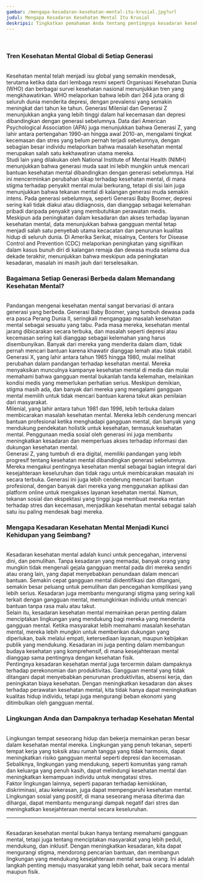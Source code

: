 ```yaml
---
gambar: /mengapa-kesadaran-kesehatan-mental-itu-krusial.jpg?url
judul: Mengapa Kesadaran Kesehatan Mental Itu Krusial
deskripsi: Tingkatkan pemahaman Anda tentang pentingnya kesadaran kesehatan mental dan bagaimana hal ini berkontribusi pada kesejahteraan masyarakat secara ilmiah.
---
```


<br className="inline lg:hidden" />
<h3 className="text-2xl font-bold">Tren Kesehatan Mental Global di Setiap Generasi</h3>
<br />
Kesehatan mental telah menjadi isu global yang semakin mendesak, terutama ketika
data dari lembaga resmi seperti Organisasi Kesehatan Dunia (WHO) dan berbagai
survei kesehatan nasional menunjukkan tren yang mengkhawatirkan. WHO melaporkan
bahwa lebih dari 264 juta orang di seluruh dunia menderita depresi, dengan
prevalensi yang semakin meningkat dari tahun ke tahun. Generasi Milenial dan
Generasi Z menunjukkan angka yang lebih tinggi dalam hal kecemasan dan depresi
dibandingkan dengan generasi sebelumnya. Data dari American Psychological
Association (APA) juga menunjukkan bahwa Generasi Z, yang lahir antara
pertengahan 1990-an hingga awal 2010-an, mengalami tingkat kecemasan dan stres
yang belum pernah terjadi sebelumnya, dengan sebagian besar individu melaporkan
bahwa masalah kesehatan mental merupakan salah satu kekhawatiran utama mereka.
<br />
Studi lain yang dilakukan oleh National Institute of Mental Health (NIMH)
menunjukkan bahwa generasi muda saat ini lebih mungkin untuk mencari bantuan
kesehatan mental dibandingkan dengan generasi sebelumnya. Hal ini mencerminkan
perubahan sikap terhadap kesehatan mental, di mana stigma terhadap penyakit
mental mulai berkurang, tetapi di sisi lain juga menunjukkan bahwa tekanan
mental di kalangan generasi muda semakin intens. Pada generasi sebelumnya,
seperti Generasi Baby Boomer, depresi sering kali tidak diakui atau didiagnosis,
dan dianggap sebagai kelemahan pribadi daripada penyakit yang membutuhkan
perawatan medis.
<br />
Meskipun ada peningkatan dalam kesadaran dan akses terhadap layanan kesehatan
mental, data menunjukkan bahwa gangguan mental tetap menjadi salah satu penyebab
utama kecacatan dan penurunan kualitas hidup di seluruh dunia. Di Amerika
Serikat, misalnya, Centers for Disease Control and Prevention (CDC) melaporkan
peningkatan yang signifikan dalam kasus bunuh diri di kalangan remaja dan dewasa
muda selama dua dekade terakhir, menunjukkan bahwa meskipun ada peningkatan
kesadaran, masalah ini masih jauh dari terselesaikan.
<br />
<h3 className="text-2xl font-bold">Bagaimana Setiap Generasi Berbeda dalam Memandang Kesehatan Mental?</h3>
<br />
Pandangan mengenai kesehatan mental sangat bervariasi di antara generasi yang
berbeda. Generasi Baby Boomer, yang tumbuh dewasa pada era pasca Perang Dunia
II, seringkali menganggap masalah kesehatan mental sebagai sesuatu yang tabu.
Pada masa mereka, kesehatan mental jarang dibicarakan secara terbuka, dan
masalah seperti depresi atau kecemasan sering kali dianggap sebagai kelemahan
yang harus disembunyikan. Banyak dari mereka yang menderita dalam diam, tidak
pernah mencari bantuan karena khawatir dianggap lemah atau tidak stabil.
<br />
Generasi X, yang lahir antara tahun 1965 hingga 1980, mulai melihat perubahan
dalam pandangan terhadap kesehatan mental. Mereka menyaksikan munculnya kampanye
kesehatan mental di media dan mulai memahami bahwa gangguan mental bukanlah
tanda kelemahan, melainkan kondisi medis yang memerlukan perhatian serius.
Meskipun demikian, stigma masih ada, dan banyak dari mereka yang mengalami
gangguan mental memilih untuk tidak mencari bantuan karena takut akan penilaian
dari masyarakat.
<br />
Milenial, yang lahir antara tahun 1981 dan 1996, lebih terbuka dalam
membicarakan masalah kesehatan mental. Mereka lebih cenderung mencari bantuan
profesional ketika menghadapi gangguan mental, dan banyak yang mendukung
pendekatan holistik untuk kesehatan, termasuk kesehatan mental. Penggunaan media
sosial oleh generasi ini juga membantu meningkatkan kesadaran dan memperluas
akses terhadap informasi dan dukungan kesehatan mental.
<br />
Generasi Z, yang tumbuh di era digital, memiliki pandangan yang lebih progresif
tentang kesehatan mental dibandingkan generasi sebelumnya. Mereka mengakui
pentingnya kesehatan mental sebagai bagian integral dari kesejahteraan
keseluruhan dan tidak ragu untuk membicarakan masalah ini secara terbuka.
Generasi ini juga lebih cenderung mencari bantuan profesional, dengan banyak
dari mereka yang menggunakan aplikasi dan platform online untuk mengakses
layanan kesehatan mental. Namun, tekanan sosial dan ekspektasi yang tinggi juga
membuat mereka rentan terhadap stres dan kecemasan, menjadikan kesehatan mental
sebagai salah satu isu paling mendesak bagi mereka.
<br />
<h3 className="text-2xl font-bold">Mengapa Kesadaran Kesehatan Mental Menjadi Kunci Kehidupan yang Seimbang?</h3>
<br />
Kesadaran kesehatan mental adalah kunci untuk pencegahan, intervensi dini, dan pemulihan.
Tanpa kesadaran yang memadai, banyak orang yang mungkin tidak mengenali gejala gangguan
mental pada diri mereka sendiri atau orang lain, yang dapat menyebabkan penundaan
dalam mencari bantuan. Semakin cepat gangguan mental diidentifikasi dan ditangani,
semakin besar peluang untuk pemulihan dan pencegahan komplikasi yang lebih serius.
Kesadaran juga membantu mengurangi stigma yang sering kali terkait dengan gangguan
mental, memungkinkan individu untuk mencari bantuan tanpa rasa malu atau takut.
<br />
Selain itu, kesadaran kesehatan mental memainkan peran penting dalam menciptakan
lingkungan yang mendukung bagi mereka yang menderita gangguan mental. Ketika masyarakat
lebih memahami masalah kesehatan mental, mereka lebih mungkin untuk memberikan dukungan
yang diperlukan, baik melalui empati, ketersediaan layanan, maupun kebijakan publik
yang mendukung. Kesadaran ini juga penting dalam membangun budaya kesehatan yang
komprehensif, di mana kesejahteraan mental dianggap sama pentingnya dengan kesehatan
fisik.
<br />
Pentingnya kesadaran kesehatan mental juga tercermin dalam dampaknya terhadap perekonomian
dan produktivitas. Gangguan mental yang tidak ditangani dapat menyebabkan penurunan
produktivitas, absensi kerja, dan peningkatan biaya kesehatan. Dengan meningkatkan
kesadaran dan akses terhadap perawatan kesehatan mental, kita tidak hanya dapat meningkatkan
kualitas hidup individu, tetapi juga mengurangi beban ekonomi yang ditimbulkan oleh
gangguan mental.
<br />
<h3 className="text-2xl font-bold">Lingkungan Anda dan Dampaknya terhadap Kesehatan Mental</h3>
<br />
Lingkungan tempat seseorang hidup dan bekerja memainkan peran besar dalam
kesehatan mental mereka. Lingkungan yang penuh tekanan, seperti tempat kerja
yang toksik atau rumah tangga yang tidak harmonis, dapat meningkatkan risiko
gangguan mental seperti depresi dan kecemasan. Sebaliknya, lingkungan yang
mendukung, seperti komunitas yang ramah dan keluarga yang penuh kasih, dapat
melindungi kesehatan mental dan meningkatkan kemampuan individu untuk mengatasi
stres.
<br />
Faktor lingkungan lainnya, seperti paparan terhadap kemiskinan, diskriminasi,
atau kekerasan, juga dapat mempengaruhi kesehatan mental. Lingkungan sosial yang
positif, di mana seseorang merasa diterima dan dihargai, dapat membantu
mengurangi dampak negatif dari stres dan meningkatkan kesejahteraan mental
secara keseluruhan.
<br />
<hr className="h-1 w-full rounded-full bg-[#006400]" />
<br />
Kesadaran kesehatan mental bukan hanya tentang memahami gangguan mental, tetapi
juga tentang menciptakan masyarakat yang lebih peduli, mendukung, dan inklusif.
Dengan meningkatkan kesadaran, kita dapat mengurangi stigma, mendorong pencarian
bantuan, dan membangun lingkungan yang mendukung kesejahteraan mental semua
orang. Ini adalah langkah penting menuju masyarakat yang lebih sehat, baik
secara mental maupun fisik.